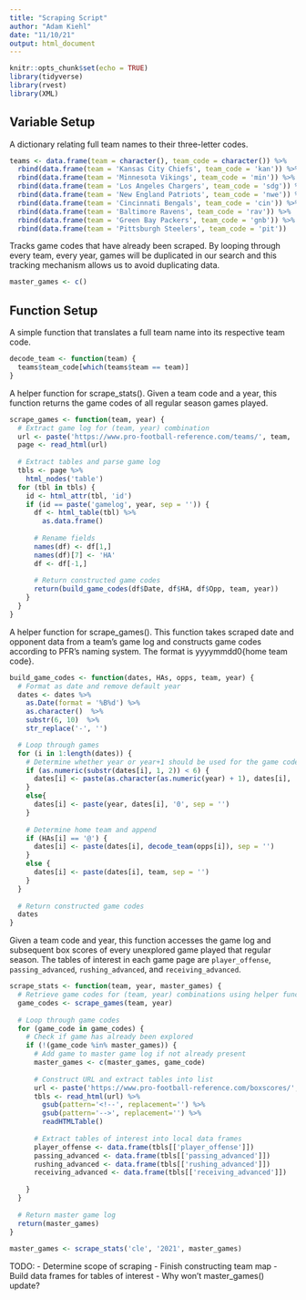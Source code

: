 ```yaml
---
title: "Scraping Script"
author: "Adam Kiehl"
date: "11/10/21"
output: html_document
---
```


```r
knitr::opts_chunk$set(echo = TRUE)
library(tidyverse)
library(rvest)
library(XML)
```

## Variable Setup

A dictionary relating full team names to their three-letter codes. 
```r
teams <- data.frame(team = character(), team_code = character()) %>%
  rbind(data.frame(team = 'Kansas City Chiefs', team_code = 'kan')) %>%
  rbind(data.frame(team = 'Minnesota Vikings', team_code = 'min')) %>%
  rbind(data.frame(team = 'Los Angeles Chargers', team_code = 'sdg')) %>%
  rbind(data.frame(team = 'New England Patriots', team_code = 'nwe')) %>%
  rbind(data.frame(team = 'Cincinnati Bengals', team_code = 'cin')) %>%
  rbind(data.frame(team = 'Baltimore Ravens', team_code = 'rav')) %>%
  rbind(data.frame(team = 'Green Bay Packers', team_code = 'gnb')) %>%
  rbind(data.frame(team = 'Pittsburgh Steelers', team_code = 'pit'))
```

Tracks game codes that have already been scraped. By looping through every team, every year, games will be duplicated in our search and this tracking mechanism allows us to avoid duplicating data. 
```r
master_games <- c()
```

## Function Setup

A simple function that translates a full team name into its respective team code. 
```r
decode_team <- function(team) {
  teams$team_code[which(teams$team == team)]
}
```

A helper function for scrape_stats(). Given a team code and a year, this function returns the game codes of all regular season games played. 
```r
scrape_games <- function(team, year) {
  # Extract game log for (team, year) combination
  url <- paste('https://www.pro-football-reference.com/teams/', team, '/', year, '/gamelog/', sep = '')
  page <- read_html(url)
  
  # Extract tables and parse game log
  tbls <- page %>%
    html_nodes('table')
  for (tbl in tbls) {
    id <- html_attr(tbl, 'id')
    if (id == paste('gamelog', year, sep = '')) {
      df <- html_table(tbl) %>%
        as.data.frame()
      
      # Rename fields
      names(df) <- df[1,]
      names(df)[7] <- 'HA'
      df <- df[-1,]
      
      # Return constructed game codes
      return(build_game_codes(df$Date, df$HA, df$Opp, team, year))
    }
  }
}
```

A helper function for scrape_games(). This function takes scraped date and opponent data from a team's game log and constructs game codes according to PFR's naming system. The format is yyyymmdd0{home team code}. 
```r
build_game_codes <- function(dates, HAs, opps, team, year) {
  # Format as date and remove default year
  dates <- dates %>%
    as.Date(format = '%B%d') %>%
    as.character()  %>%
    substr(6, 10)  %>%
    str_replace('-', '')

  # Loop through games
  for (i in 1:length(dates)) {
    # Determine whether year or year+1 should be used for the game code and append
    if (as.numeric(substr(dates[i], 1, 2)) < 6) {
      dates[i] <- paste(as.character(as.numeric(year) + 1), dates[i], '0', sep = '')
    }
    else{
      dates[i] <- paste(year, dates[i], '0', sep = '')
    }
    
    # Determine home team and append
    if (HAs[i] == '@') {
      dates[i] <- paste(dates[i], decode_team(opps[i]), sep = '')
    }
    else {
      dates[i] <- paste(dates[i], team, sep = '')
    }
  }
  
  # Return constructed game codes
  dates
}
```

Given a team code and year, this function accesses the game log and subsequent box scores of every unexplored game played that regular season. The tables of interest in each game page are `player_offense`, `passing_advanced`, `rushing_advanced`, and `receiving_advanced`. 
```r
scrape_stats <- function(team, year, master_games) {
  # Retrieve game codes for (team, year) combinations using helper functions
  game_codes <- scrape_games(team, year)
  
  # Loop through game codes
  for (game_code in game_codes) {
    # Check if game has already been explored
    if (!(game_code %in% master_games)) {
      # Add game to master game log if not already present
      master_games <- c(master_games, game_code)
      
      # Construct URL and extract tables into list
      url <- paste('https://www.pro-football-reference.com/boxscores/', game_code, '.htm', sep = '')
      tbls <- read_html(url) %>% 
        gsub(pattern='<!--', replacement='') %>% 
        gsub(pattern='-->', replacement='') %>%
        readHTMLTable()
      
      # Extract tables of interest into local data frames
      player_offense <- data.frame(tbls[['player_offense']])
      passing_advanced <- data.frame(tbls[['passing_advanced']])
      rushing_advanced <- data.frame(tbls[['rushing_advanced']])
      receiving_advanced <- data.frame(tbls[['receiving_advanced']])
      
    }
  }
  
  # Return master game log
  return(master_games)
}
  
master_games <- scrape_stats('cle', '2021', master_games)
```

TODO:
- Determine scope of scraping
- Finish constructing team map
- Build data frames for tables of interest
- Why won't master_games() update?

